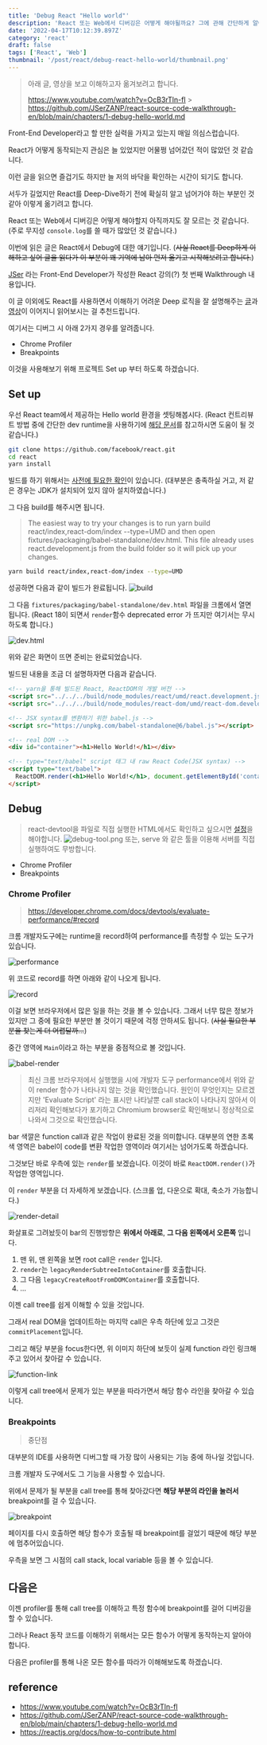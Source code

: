 ```yaml
---
title: 'Debug React "Hello world"'
description: 'React 또는 Web에서 디버깅은 어떻게 해야될까요? 그에 관해 간단하게 알아보았습니다.'
date: '2022-04-17T10:12:39.897Z'
category: 'react'
draft: false
tags: ['React', 'Web']
thumbnail: '/post/react/debug-react-hello-world/thumbnail.png'
---
```


> 아래 글, 영상을 보고 이해하고자 옮겨보려고 합니다.
>
> https://www.youtube.com/watch?v=OcB3rTln-fI > https://github.com/JSerZANP/react-source-code-walkthrough-en/blob/main/chapters/1-debug-hello-world.md

Front-End Developer라고 할 만한 실력을 가지고 있는지 매일 의심스럽습니다.

React가 어떻게 동작되는지 관심은 늘 있었지만 어물쩡 넘어갔던 적이 많았던 것 같습니다.

이런 글을 읽으면 즐겁기도 하지만 늘 저의 바닥을 확인하는 시간이 되기도 합니다.

서두가 길었지만 React를 Deep-Dive하기 전에 확실히 알고 넘어가야 하는 부분인 것 같아 이렇게 옮기려고 합니다.

React 또는 Web에서 디버깅은 어떻게 해야할지 아직까지도 잘 모르는 것 같습니다. (주로 무지성 `console.log`를 쓸 때가 많았던 것 같습니다.)

이번에 읽은 글은 React에서 Debug에 대한 얘기입니다.
(~~사실 React를 Deep하게 이해하고 싶어 글을 읽다가 이 부분이 꽤 기억에 남아 먼저 옮기고 시작해보려고 합니다.~~)

[JSer](https://github.com/JSerZANP) 라는 Front-End Developer가 작성한 React 강의(?) 첫 번째 Walkthrough 내용입니다.

이 글 이외에도 React를 사용하면서 이해하기 어려운 Deep 로직을 잘 설명해주는 [글](https://jser.dev/)과 [영상](https://www.youtube.com/c/JSerJSer)이 이어지니 읽어보시는 걸 추천드립니다.

여기서는 디버그 시 아래 2가지 경우를 알려줍니다.

- Chrome Profiler
- Breakpoints

이것을 사용해보기 위해 프로젝트 Set up 부터 하도록 하겠습니다.

## Set up

우선 React team에서 제공하는 Hello world 환경을 셋팅해봅시다.
(React 컨트리뷰트 방법 중에 간단한 dev runtime을 사용하기에 [해당 문서](https://reactjs.org/docs/how-to-contribute.html)를 참고하시면 도움이 될 것 같습니다.)

```bash
git clone https://github.com/facebook/react.git
cd react
yarn install
```

빌드를 하기 위해서는 [사전에 필요한 확인](https://reactjs.org/docs/how-to-contribute.html#contribution-prerequisites)이 있습니다.
(대부분은 충족하실 거고, 저 같은 경우는 JDK가 설치되어 있지 않아 설치하였습니다.)

그 다음 build를 해주시면 됩니다.

> The easiest way to try your changes is to run yarn build react/index,react-dom/index --type=UMD and then open fixtures/packaging/babel-standalone/dev.html. This file already uses react.development.js from the build folder so it will pick up your changes.

```bash
yarn build react/index,react-dom/index --type=UMD
```

성공하면 다음과 같이 빌드가 완료됩니다.
![build](https://files.seonest.net/images/qnfqnfqnf/post/194/image.png)

그 다음 `fixtures/packaging/babel-standalone/dev.html` 파일을 크롬에서 열면 됩니다. (React 18이 되면서 `render`함수 deprecated error 가 뜨지만 여기서는 무시하도록 합니다.)

![dev.html](https://files.seonest.net/images/qnfqnfqnf/post/196/image.png)

위와 같은 화면이 뜨면 준비는 완료되었습니다.

빌드된 내용을 조금 더 설명하자면 다음과 같습니다.

```html
<!-- yarn을 통해 빌드된 React, ReactDOM의 개발 버전 -->
<script src="../../../build/node_modules/react/umd/react.development.js"></script>
<script src="../../../build/node_modules/react-dom/umd/react-dom.development.js"></script>
```

```html
<!-- JSX syntax를 변환하기 위한 babel.js -->
<script src="https://unpkg.com/babel-standalone@6/babel.js"></script>
```

```html
<!-- real DOM -->
<div id="container"><h1>Hello World!</h1></div>
```

```html
<!-- type="text/babel" script 태그 내 raw React Code(JSX syntax) -->
<script type="text/babel">
  ReactDOM.render(<h1>Hello World!</h1>, document.getElementById('container'));
</script>
```

## Debug

> react-devtool을 파일로 직접 실행한 HTML에서도 확인하고 싶으시면 [설정](https://github.com/facebook/react/tree/main/packages/react-devtools#the-react-tab-doesnt-show-up)을 해야합니다.
> ![debug-tool.png](https://files.seonest.net/images/qnfqnfqnf/post/199/debug-tool.png)
> 또는, serve 와 같은 툴을 이용해 서버를 직접 실행하여도 무방합니다.

- Chrome Profiler
- Breakpoints

### Chrome Profiler

> https://developer.chrome.com/docs/devtools/evaluate-performance/#record

크롬 개발자도구에는 runtime을 record하여 performance를 측정할 수 있는 도구가 있습니다.

![performance](https://wd.imgix.net/image/admin/eZtzzkEKshRv8KFYbajF.png?auto=format&w=845)

위 코드로 record를 하면 아래와 같이 나오게 됩니다.

![record](https://files.seonest.net/images/qnfqnfqnf/post/200/image.png)

이걸 보면 브라우저에서 많은 일을 하는 것을 볼 수 있습니다.
그래서 너무 많은 정보가 있지만 그 중에 필요한 부분만 볼 것이기 때문에 걱정 안하셔도 됩니다.
(~~사실 필요한 부분을 찾는게 더 어렵달까...~~)

중간 영역에 `Main`이라고 하는 부분을 중점적으로 볼 것입니다.

![babel-render](https://files.seonest.net/images/qnfqnfqnf/post/201/image.png)

> 최신 크롬 브라우저에서 실행했을 시에 개발자 도구 performance에서 위와 같이 render 함수가 나타나지 않는 것을 확인했습니다. 원인이 무엇인지는 모르겠지만 'Evaluate Script' 라는 표시만 나타날뿐 call stack이 나타나지 않아서 이리저리 확인해보다가 포기하고 Chromium browser로 확인해보니 정상적으로 나와서 그것으로 확인했습니다.

bar 색깔은 function call과 같은 작업이 완료된 것을 의미합니다. 대부분의 연한 초록색 영역은 babel이 code를 변환 작업한 영역이라 여기서는 넘어가도록 하겠습니다.

그것보단 바로 우측에 있는 `render`를 보겠습니다. 이것이 바로 `ReactDOM.render()`가 작업한 영역입니다.

이 `render` 부분을 더 자세하게 보겠습니다. (스크롤 업, 다운으로 확대, 축소가 가능합니다.)

![render-detail](https://files.seonest.net/images/qnfqnfqnf/post/202/image.png)

화살표로 그려놨듯이 bar의 진행방향은 **위에서 아래로**, **그 다음 왼쪽에서 오른쪽** 입니다.

1. 맨 위, 맨 왼쪽을 보면 root call은 `render` 입니다.
2. `render`는 `legacyRenderSubtreeIntoContainer`를 호출합니다.
3. 그 다음 `legacyCreateRootFromDOMContainer`를 호출합니다.
4. ...

이젠 call tree를 쉽게 이해할 수 있을 것입니다.

그래서 real DOM을 업데이트하는 마지막 call은 우측 하단에 있고 그것은 `commitPlacement`입니다.

그리고 해당 부분을 focus한다면, 위 이미지 하단에 보듯이 실제 function 라인 링크해주고 있어서 찾아갈 수 있습니다.

![function-link](https://files.seonest.net/images/qnfqnfqnf/post/203/image.png)

이렇게 call tree에서 문제가 있는 부분을 따라가면서 해당 함수 라인을 찾아갈 수 있습니다.

### Breakpoints

> 중단점

대부분의 IDE를 사용하면 디버그할 때 가장 많이 사용되는 기능 중에 하나일 것입니다.

크롬 개발자 도구에서도 그 기능을 사용할 수 있습니다.

위에서 문제가 될 부분을 call tree를 통해 찾아갔다면 **해당 부분의 라인을 눌러서** breakpoint를 걸 수 있습니다.

![breakpoint](https://files.seonest.net/images/qnfqnfqnf/post/204/image.png)

페이지를 다시 호출하면 해당 함수가 호출될 때 breakpoint를 걸었기 때문에 해당 부분에 멈추어있습니다.

우측을 보면 그 시점의 call stack, local variable 등을 볼 수 있습니다.

## 다음은

이젠 profiler를 통해 call tree를 이해하고 특정 함수에 breakpoint를 걸어 디버깅을 할 수 있습니다.

그러나 React 동작 코드를 이해하기 위해서는 모든 함수가 어떻게 동작하는지 알아야 합니다.

다음은 profiler를 통해 나온 모든 함수를 따라가 이해해보도록 하겠습니다.

## reference

- https://www.youtube.com/watch?v=OcB3rTln-fI
- https://github.com/JSerZANP/react-source-code-walkthrough-en/blob/main/chapters/1-debug-hello-world.md
- https://reactjs.org/docs/how-to-contribute.html
